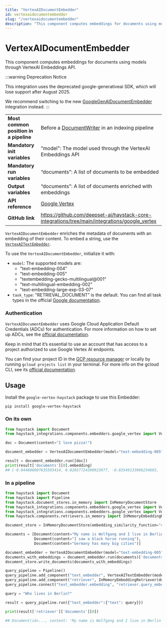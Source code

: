 ```yaml
---
title: "VertexAIDocumentEmbedder"
id: vertexaidocumentembedder
slug: "/vertexaidocumentembedder"
description: "This component computes embeddings for documents using models through VertexAI Embeddings API."
---
```


# VertexAIDocumentEmbedder

This component computes embeddings for documents using models through VertexAI Embeddings API.

:::warning
Deprecation Notice

This integration uses the deprecated google-generativeai SDK, which will lose support after August 2025.

We recommend switching to the new [GoogleGenAIDocumentEmbedder](googlegenaidocumentembedder.mdx) integration instead.
:::

|                                        |                                                                                                 |
| -------------------------------------- | ----------------------------------------------------------------------------------------------- |
| **Most common position in a pipeline** | Before a [DocumentWriter](../writers/documentwriter.mdx) in an indexing pipeline                           |
| **Mandatory init variables**           | "model": The model used through the VertexAI Embeddings API                                     |
| **Mandatory run variables**            | “documents”: A list of documents to be embedded                                                 |
| **Output variables**                   | “documents”: A list of documents enriched with embeddings                                       |
| **API reference**                      | [Google Vertex](/reference/integrations-google-vertex)                                                 |
| **GitHub link**                        | https://github.com/deepset-ai/haystack-core-integrations/tree/main/integrations/google_vertex |

`VertexAIDocumentEmbedder` enriches the metadata of documents with an embedding of their content. To embed a string, use the [`VertexAITextEmbedder`](vertexaitextembedder.mdx).

To use the `VertexAIDocumentEmbedder`, initialize it with:

- `model`: The supported models are:
  - "text-embedding-004"
  - "text-embedding-005"
  - "textembedding-gecko-multilingual@001"
  - "text-multilingual-embedding-002"
  - "text-embedding-large-exp-03-07"
- `task_type`: "RETRIEVAL_DOCUMENT” is the default. You can find all task types in the official [Google documentation](https://cloud.google.com/vertex-ai/generative-ai/docs/model-reference/text-embeddings-api#tasktype).

### Authentication

`VertexAIDocumentEmbedder` uses Google Cloud Application Default Credentials (ADCs) for authentication. For more information on how to set up ADCs, see the [official documentation](https://cloud.google.com/docs/authentication/provide-credentials-adc).

Keep in mind that it’s essential to use an account that has access to a project authorized to use Google Vertex AI endpoints.

You can find your project ID in the [GCP resource manager](https://console.cloud.google.com/cloud-resource-manager) or locally by running `gcloud projects list` in your terminal. For more info on the gcloud CLI, see its [official documentation](https://cloud.google.com/cli).

## Usage

Install the `google-vertex-haystack` package to use this Embedder:

```shell
pip install google-vertex-haystack
```

### On its own

```python
from haystack import Document
from haystack_integrations.components.embedders.google_vertex import VertexAIDocumentEmbedder

doc = Document(content="I love pizza!")

document_embedder = VertexAIDocumentEmbedder(model="text-embedding-005")

result = document_embedder.run([doc])
print(result['documents'][0].embedding)
## [-0.044606007635593414, 0.02857724390923977, -0.03549133986234665,
```

### In a pipeline

```python
from haystack import Document
from haystack import Pipeline
from haystack.document_stores.in_memory import InMemoryDocumentStore
from haystack_integrations.components.embedders.google_vertex import VertexAITextEmbedder
from haystack_integrations.components.embedders.google_vertex import VertexAIDocumentEmbedder
from haystack.components.retrievers.in_memory import InMemoryEmbeddingRetriever

document_store = InMemoryDocumentStore(embedding_similarity_function="cosine")

documents = [Document(content="My name is Wolfgang and I live in Berlin"),
             Document(content="I saw a black horse running"),
             Document(content="Germany has many big cities")]

document_embedder = VertexAIDocumentEmbedder(model="text-embedding-005")
documents_with_embeddings = document_embedder.run(documents)['documents']
document_store.write_documents(documents_with_embeddings)

query_pipeline = Pipeline()
query_pipeline.add_component("text_embedder", VertexAITextEmbedder(model="text-embedding-005"))
query_pipeline.add_component("retriever", InMemoryEmbeddingRetriever(document_store=document_store))
query_pipeline.connect("text_embedder.embedding", "retriever.query_embedding")

query = "Who lives in Berlin?"

result = query_pipeline.run({"text_embedder":{"text": query}})

print(result['retriever']['documents'][0])

## Document(id=..., content: 'My name is Wolfgang and I live in Berlin')
```
